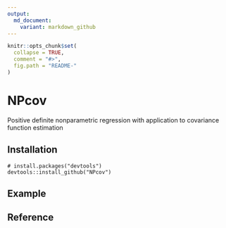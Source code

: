 ```yaml
---
output:
  md_document:
    variant: markdown_github
---
```


<!-- README.md is generated from README.Rmd. Please edit that file -->

```r
knitr::opts_chunk$set(
  collapse = TRUE,
  comment = "#>",
  fig.path = "README-"
)
```

# NPcov

Positive definite nonparametric regression with application to covariance function estimation

## Installation

```{}
# install.packages("devtools")
devtools::install_github("NPcov")
```

## Example

## Reference
